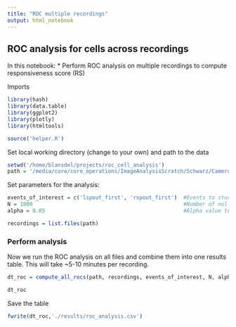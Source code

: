 ```yaml
---
title: "ROC multiple recordings"
output: html_notebook
---
```


## ROC analysis for cells across recordings

In this notebook:
* Perform ROC analysis on multiple recordings to compute responsiveness score (RS)

Imports
```r
library(hash)
library(data.table)
library(ggplot2)
library(plotly)
library(htmltools)

source('helper.R')
```

Set local working directory (change to your own) and path to the data
```r
setwd('/home/blansdel/projects/roc_cell_analysis')
path = '/media/core/core_operations/ImageAnalysisScratch/Schwarz/Cameron/ImagingData/'
```

Set parameters for the analysis:
```r
events_of_interest = c('lspout_first', 'rspout_first')  #Events to study 
N = 1000                                                #Number of null ROC curves to generate
alpha = 0.05                                            #Alpha value to determine significance
```

```r
recordings = list.files(path)
```

### Perform analysis

Now we run the ROC analysis on all files and combine them into one results table.
This will take ~5-10 minutes per recording.
```r
dt_roc = compute_all_rocs(path, recordings, events_of_interest, N, alpha)
```

```r
dt_roc
```

Save the table
```r
fwrite(dt_roc,'./results/roc_analysis.csv')
```

